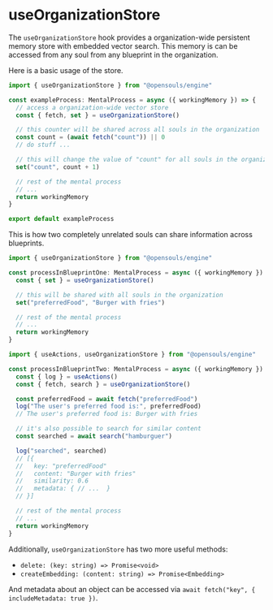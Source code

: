 # useOrganizationStore

The `useOrganizationStore` hook provides a organization-wide persistent memory store with embedded vector search. This memory is can be accessed from any soul from any blueprint in the organization.

Here is a basic usage of the store.

```typescript filename="exampleProcess.ts"
import { useOrganizationStore } from "@opensouls/engine"

const exampleProcess: MentalProcess = async ({ workingMemory }) => {
  // access a organization-wide vector store
  const { fetch, set } = useOrganizationStore()

  // this counter will be shared across all souls in the organization
  const count = (await fetch("count")) || 0
  // do stuff ...

  // this will change the value of "count" for all souls in the organization
  set("count", count + 1)

  // rest of the mental process
  // ...
  return workingMemory
}

export default exampleProcess
```

This is how two completely unrelated souls can share information across blueprints.

```typescript filename="processInBlueprintOne.ts" {1,4-7}
import { useOrganizationStore } from "@opensouls/engine"

const processInBlueprintOne: MentalProcess = async ({ workingMemory }) => {
  const { set } = useOrganizationStore()

  // this will be shared with all souls in the organization
  set("preferredFood", "Burger with fries")

  // rest of the mental process
  // ...
  return workingMemory
}
```

```typescript filename="processInBlueprintTwo.ts" {1,5-20}
import { useActions, useOrganizationStore } from "@opensouls/engine"

const processInBlueprintTwo: MentalProcess = async ({ workingMemory }) => {
  const { log } = useActions()
  const { fetch, search } = useOrganizationStore()

  const preferredFood = await fetch("preferredFood")
  log("The user's preferred food is:", preferredFood)
  // The user's preferred food is: Burger with fries

  // it's also possible to search for similar content
  const searched = await search("hamburguer")

  log("searched", searched)
  // [{
  //   key: "preferredFood"
  //   content: "Burger with fries"
  //   similarity: 0.6
  //   metadata: { // ...  }
  // }]

  // rest of the mental process
  // ...
  return workingMemory
}
```

Additionally, `useOrganizationStore` has two more useful methods:
- `delete: (key: string) => Promise<void>`
- `createEmbedding: (content: string) => Promise<Embedding>`

And metadata about an object can be accessed via `await fetch("key", { includeMetadata: true })`.